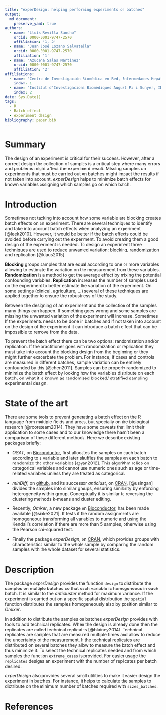```yaml
---
title: "experDesign: helping performing experiments on batches"
output: 
  md_document:
    preserve_yaml: true
authors:
  - name: "Lluís Revilla Sancho"
    orcid: 0000-0001-9747-2570
    affiliation: '1, 2'
  - name: "Juan José Lozano Salvatella"
    orcid: 0000-0001-9747-2570
    affiliation: '1'
  - name: "Azucena Salas Martínez"
    orcid: 0000-0001-9747-2570
    affiliation: '2'
affiliations:
  - name: "Centro de Investigación Biomédica en Red, Enfermedades Hepáticas y Digestivas"
    index: 1
  - name: "Institut d'Investigacions Biomèdiques August Pi i Sunyer, IDIBAPS"
    index: 2
date: Sys.Date()
tags:
  - R
  - Batch effect
  - experiment design
bibliography: paper.bib
---
```


# Summary

The design of an experiment is critical for their success. However, after a correct design the collection of samples is a critical step where many errors and problems might affect the experiment result. Missing samples on experiments that must be carried out on batches might impact the results if not taken into account. *experDesign* helps to minimize batch effects for known variables assigning which samples go on which batch.

# Introduction

Sometimes not tacking into account how some variable are blocking creates batch effects on an experiment. There are several techniques to identify and take into account batch effects when analyzing an experiment [@leek2010]. However, it would be better if the batch effects could be avoided before carrying out the experiment. To avoid creating them a good design of the experiment is needed. To design an experiment three techniques are used to reduce unwanted variation: blocking, randomization and replication [@klaus2015].

**Blocking** groups samples that are equal according to one or more variables allowing to estimate the variation on the measurement from these variables. **Randomization** is a method to get the average effect by mixing the potential confounding variables. **Replication** increases the number of samples used on the experiment to better estimate the variation of the experiment. On some settings (clinical, agriculture, ...) several of these techniques are applied together to ensure the robustness of the study.

Between the designing of an experiment and the collection of the samples many things can happen. If something goes wrong and some samples are missing the unwanted variation of the experiment will increase. Sometimes If the experiments needs to be done in batches and if not taken into account on the design of the experiment it can introduce a batch effect that can be impossible to remove from the data.

To prevent the batch effect there can be two options: randomization and/or replication. If the practitioner goes with randomization or replication they must take into account the blocking design from the beginning or they might further exacerbate the problem. For instance, if cases and controls are measured in different batches, sample variation can be entirely confounded by this [@chen2011]. Samples can be properly randomized to minimize the batch effect by looking how the variables distribute on each batch, on what it is known as randomized blocked/ stratified sampling experimental design.

# State of the art

There are some tools to prevent generating a batch effect on the R language from multiple fields and areas, but specially on the biological research [@rcoreteam2014]. They have some caveats that limit their application to some cases and to our knowledge there hasn't been a comparison of these different methods. Here we describe existing packages briefly:

-   *OSAT*, on [Bioconductor](https://bioconductor.org/packages/OSAT/), first allocates the samples on each batch according to a variable and later shuffles the samples on each batch to randomize the other variables [@yan2012]. This algorithm relies on categorical variables and cannot use numeric ones such as age or time-related variables unless they are treated as categorical.

-   *minDiff*, on [github](https://github.com/m-Py/minDiff), and its successor *anticlust*, on [CRAN](https://cran.r-project.org/package=anticlust), [@usingan] divides the samples into similar groups, ensuring similarity by enforcing heterogeneity within group. Conceptually it is similar to reversing the clustering methods k-means and cluster editing.

-   Recently, *Omixer*, a new package on [Bioconductor](https://bioconductor.org/packages/Omixer/), has been made available [@sinke2021]. It tests if the random assignments are homogeneous transforming all variables to numeric and using the Kendall's correlation if there are more than 5 samples, otherwise using the Pearson chi-squared test.

-   Finally the package *experDesign*, on [CRAN](https://cran.r-project.org/package=experDesign), which provides groups with characteristics similar to the whole sample by comparing the random samples with the whole dataset for several statistics.

# Description

The package *experDesign* provides the function `design` to distribute the samples on multiple batches so that each variable is homogeneous in each batch. It is similar to the *anticluster* method for maximum variance. If the experiment is carried out on a specific spatial distribution the `spatial` function distributes the samples homogeneously also by position similar to *Omixer*.

In addition to distribute the samples on batches *experDesign* provides with tools to add technical replicates. When the design is already done then the replicates are called technical replicates [@blainey2014]. Technical replicates are samples that are measured multiple times and allow to reduce the uncertainty of the measurement. If the technical replicates are distributed on several batches they allow to measure the batch effect and thus minimize it. To select the technical replicates needed and from which samples the function `extreme_cases` is provided. For easier usage the `replicates` designs an experiment with the number of replicates per batch desired.

*experDesign* also provides several small utilities to make it easier design the experiment in batches. For instance, it helps to calculate the samples to dictribute on the minimum number of batches required with `sizes_batches`.

# References
